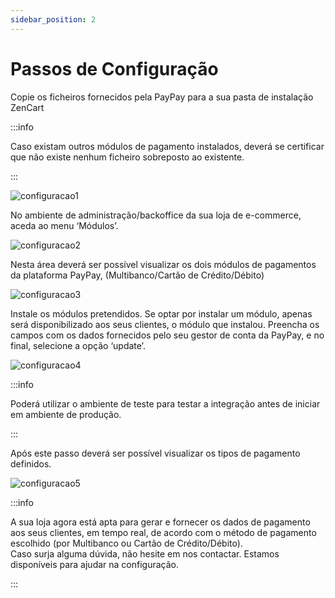 ```yaml
---
sidebar_position: 2
---
```


# Passos de Configuração

Copie os ficheiros fornecidos pela PayPay para a sua pasta de instalação ZenCart

:::info

Caso existam outros módulos de pagamento instalados, deverá se certificar que não existe nenhum ficheiro sobreposto ao existente.

:::

![configuracao1](../../../_media/zencart-1.png)

No ambiente de administração/backoffice da sua loja de e-commerce, aceda ao menu ‘Módulos’.

![configuracao2](../../../_media/zencart-2.png)

Nesta área deverá ser possível visualizar os dois módulos de pagamentos da plataforma PayPay, (Multibanco/Cartão de Crédito/Débito)

![configuracao3](../../../_media/zencart-3.png)

Instale os módulos pretendidos. Se optar por instalar um módulo, apenas será disponibilizado aos seus clientes, o módulo que instalou. Preencha os campos com os dados fornecidos pelo seu gestor de conta da PayPay, e no final, selecione a opção ‘update’.

![configuracao4](../../../_media/zencart-4.png)

:::info

Poderá utilizar o ambiente de teste para testar a integração antes de iniciar em ambiente de produção.

:::

Após este passo deverá ser possível visualizar os tipos de pagamento definidos.

![configuracao5](../../../_media/zencart-5.png)

:::info

A sua loja agora está apta para gerar e fornecer os dados de pagamento aos seus clientes, em tempo real, de acordo com o método de pagamento escolhido (por Multibanco ou Cartão de Crédito/Débito).<br/>
Caso surja alguma dúvida, não hesite em nos contactar. Estamos disponíveis para ajudar na configuração.

:::
